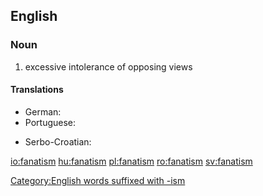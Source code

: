 ==English==

===Noun===
{{en-noun|-}}

# excessive intolerance of opposing views

====Translations====
{{trans-top|excessive intolerance of opposing views}}
* German: {{t|de|Fanatismus|m}}
* Portuguese: {{t+|pt|fanatismo|m}}
{{trans-mid}}
* Serbo-Croatian: {{t+|sh|fanatizam|m}}
{{trans-bottom}}

[[Category:English words suffixed with -ism]]

[[io:fanatism]]
[[hu:fanatism]]
[[pl:fanatism]]
[[ro:fanatism]]
[[sv:fanatism]]